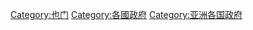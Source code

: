 {{Commons cat|Government of Yemen}}

[[Category:也门|Category:也门]]
[[Category:各國政府|Category:各國政府]]
[[Category:亚洲各国政府|Category:亚洲各国政府]]